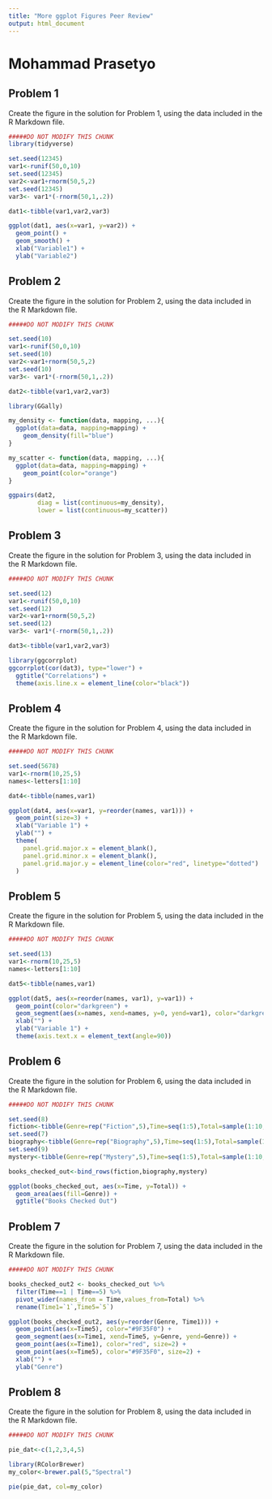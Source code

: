 ```yaml
---
title: "More ggplot Figures Peer Review"
output: html_document
---
```


# Mohammad Prasetyo

## Problem 1

Create the figure in the solution for Problem 1, using the data included in the R Markdown file.

```r

#####DO NOT MODIFY THIS CHUNK
library(tidyverse)

set.seed(12345)
var1<-runif(50,0,10)
set.seed(12345)
var2<-var1+rnorm(50,5,2)
set.seed(12345)
var3<- var1*(-rnorm(50,1,.2))

dat1<-tibble(var1,var2,var3)


```

```r
ggplot(dat1, aes(x=var1, y=var2)) +
  geom_point() +
  geom_smooth() +
  xlab("Variable1") +
  ylab("Variable2")
```

## Problem 2

Create the figure in the solution for Problem 2, using the data included in the R Markdown file.

```r

#####DO NOT MODIFY THIS CHUNK

set.seed(10)
var1<-runif(50,0,10)
set.seed(10)
var2<-var1+rnorm(50,5,2)
set.seed(10)
var3<- var1*(-rnorm(50,1,.2))

dat2<-tibble(var1,var2,var3)
```


```r
library(GGally)

my_density <- function(data, mapping, ...){
  ggplot(data=data, mapping=mapping) +
    geom_density(fill="blue")
}

my_scatter <- function(data, mapping, ...){
  ggplot(data=data, mapping=mapping) +
    geom_point(color="orange")
}

ggpairs(dat2,
        diag = list(continuous=my_density),
        lower = list(continuous=my_scatter))
```

## Problem 3

Create the figure in the solution for Problem 3, using the data included in the R Markdown file.

```r

#####DO NOT MODIFY THIS CHUNK

set.seed(12)
var1<-runif(50,0,10)
set.seed(12)
var2<-var1+rnorm(50,5,2)
set.seed(12)
var3<- var1*(-rnorm(50,1,.2))

dat3<-tibble(var1,var2,var3)
```

```r
library(ggcorrplot)
ggcorrplot(cor(dat3), type="lower") +
  ggtitle("Correlations") +
  theme(axis.line.x = element_line(color="black"))
```

## Problem 4

Create the figure in the solution for Problem 4, using the data included in the R Markdown file.

```r

#####DO NOT MODIFY THIS CHUNK

set.seed(5678)
var1<-rnorm(10,25,5)
names<-letters[1:10]

dat4<-tibble(names,var1)
```

```r
ggplot(dat4, aes(x=var1, y=reorder(names, var1))) +
  geom_point(size=3) +
  xlab("Variable 1") +
  ylab("") +
  theme(
    panel.grid.major.x = element_blank(),
    panel.grid.minor.x = element_blank(),
    panel.grid.major.y = element_line(color="red", linetype="dotted")
  )
```

## Problem 5

Create the figure in the solution for Problem 5, using the data included in the R Markdown file.

```r

#####DO NOT MODIFY THIS CHUNK

set.seed(13)
var1<-rnorm(10,25,5)
names<-letters[1:10]

dat5<-tibble(names,var1)
```

```r
ggplot(dat5, aes(x=reorder(names, var1), y=var1)) +
  geom_point(color="darkgreen") +
  geom_segment(aes(x=names, xend=names, y=0, yend=var1), color="darkgreen") +
  xlab("") +
  ylab("Variable 1") +
  theme(axis.text.x = element_text(angle=90))
```

## Problem 6

Create the figure in the solution for Problem 6, using the data included in the R Markdown file.

```r

#####DO NOT MODIFY THIS CHUNK

set.seed(8)
fiction<-tibble(Genre=rep("Fiction",5),Time=seq(1:5),Total=sample(1:10,5))
set.seed(7)
biography<-tibble(Genre=rep("Biography",5),Time=seq(1:5),Total=sample(1:10,5))
set.seed(9)
mystery<-tibble(Genre=rep("Mystery",5),Time=seq(1:5),Total=sample(1:10,5))

books_checked_out<-bind_rows(fiction,biography,mystery)
```

```r
ggplot(books_checked_out, aes(x=Time, y=Total)) +
  geom_area(aes(fill=Genre)) +
  ggtitle("Books Checked Out")
```

## Problem 7

Create the figure in the solution for Problem 7, using the data included in the R Markdown file.

```r

#####DO NOT MODIFY THIS CHUNK

books_checked_out2 <- books_checked_out %>%
  filter(Time==1 | Time==5) %>%
  pivot_wider(names_from = Time,values_from=Total) %>%
  rename(Time1=`1`,Time5=`5`)
```
   
```r
ggplot(books_checked_out2, aes(y=reorder(Genre, Time1))) +
  geom_point(aes(x=Time5), color="#9F35F0") +
  geom_segment(aes(x=Time1, xend=Time5, y=Genre, yend=Genre)) +
  geom_point(aes(x=Time1), color="red", size=2) +
  geom_point(aes(x=Time5), color="#9F35F0", size=2) +
  xlab("") +
  ylab("Genre")

```

## Problem 8

Create the figure in the solution for Problem 8, using the data included in the R Markdown file.

```r

#####DO NOT MODIFY THIS CHUNK

pie_dat<-c(1,2,3,4,5)
```

```r
library(RColorBrewer)
my_color<-brewer.pal(5,"Spectral")

pie(pie_dat, col=my_color)
```


